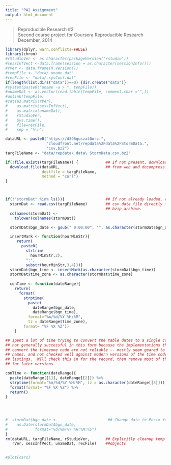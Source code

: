 ```yaml
---
title: "PA2 Assignment"
output: html_document
---
```



>Reproducible Research #2  
>Second course project for Coursera Reproducible Research  
>December, 2014  


```r
library(dplyr, warn.conflicts=FALSE)
library(chron)
#rStudioVer <- as.character(packageVersion("rstudio"))
#sessInfVect <-data.frame(session = as.character(sessionInfo()))
#rVer <- data.frame(R.Version())
#tempFile <- "data/.uname.dat"
#recFile <- "data/.sysConf.dat"
if(length(list.dirs("data"))==0) {dir.create("data")}
#system(paste0("uname -a > ", tempFile))
#unameDat <- as.vector(read.table(tempFile, comment.char ="",))
#unlink(tempFile)
#cat(as.matrix(rVer), 
#    as.matrix(sessInfVect), 
#    as.matrix(unameDat), 
#    rStudioVer, 
#    Sys.time(),
#    file=recFile, 
#    sep = "%\n")

dataURL <- paste0("https://d396qusza40orc.",
                  "cloudfront.net/repdata%2Fdata%2FStormData.",
                  "csv.bz2")
targFileName <- "data/repdata\ data\ StormData.csv.bz2"

if(!file.exists(targFileName)) {            ## If not present, download file
  download.file(dataURL,                    ## from web and decompress 
                destfile = targFileName, 
                method = "curl")
}



if(!"stormDat" %in% ls()){                  ## If not already loaded, read-in 
  stormDat <- read.csv(targFileName)        ## csv data file directly from
                                            ## bzip archive.
  colnames(stormDat) <- 
    tolower(colnames(stormDat))

  stormDat$bgn_date <- gsub(" 0:00:00", "", as.character(stormDat$bgn_date))

  insertMark <- function(hourMinStr){ 
     return(
       paste0(
         strtrim(
           hourMinStr,2),
         ":",
         substr(hourMinStr,3,4)))}
  stormDat$bgn_time <- insertMark(as.character(stormDat$bgn_time))
  stormDat$time_zone <- as.character(stormDat$time_zone)
  
  conTime <- function(dateRange){
    return(
      format(
        strptime(
          paste(
            dateRange$bgn_date,
            dateRange$bgn_time), 
          format="%m/%d/%Y %H:%M", 
          tz = dateRange$time_zone), 
        format= "%F %X %Z"))
    }

## spent a lot of time trying to convert the table dates to a single column
## not generally successful in this form because the implementations that 
## convert the timezone code are not reliable -- mostly seem geared to long
## names, and not checked well against modern versions of the time code
## listings.  WIll check this in for the record, then remove most of this code
## for later versions.

conTime <- function(dateRange){  
  paste(dateRange[[1]], dateRange[[2]]) %>%
  strptime(format="%m/%d/%Y %H:%M", tz = as.character(dateRange[[3]])) %>%
  format(format= "%F %X %Z") %>%
  return()
}


  
  
#  stormDat$bgn_date <-                      ## Change date to Posix format
#    as.Date(stormDat$bgn_date,
#            format="%d/%m/%Y %H:%M:%S")
}
rm(dataURL, targFileName, rStudioVer,       ## Explicitly cleanup temp data 
   rVer, sessInfVect, unameDat, recFile)    ##objects
   
```

```r
#plot(cars)
```


